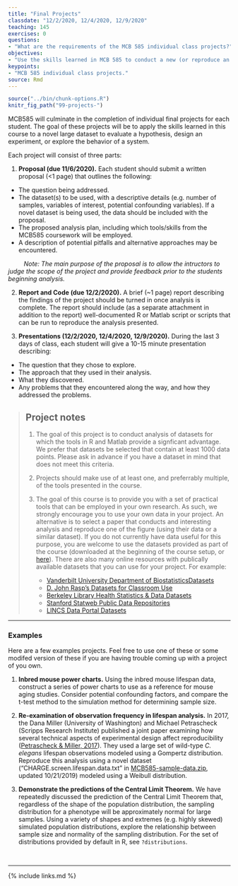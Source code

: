 ```yaml
---
title: "Final Projects"
classdate: "12/2/2020, 12/4/2020, 12/9/2020"
teaching: 145
exercises: 0
questions:
- "What are the requirements of the MCB 585 individual class projects?"
objectives:
- "Use the skills learned in MCB 585 to conduct a new (or reproduce an old) analysis on a large dataset."
keypoints:
- "MCB 585 individual class projects."
source: Rmd
---
```


```r
source("../bin/chunk-options.R")
knitr_fig_path("99-projects-")
```

MCB585 will culminate in the completion of individual final projects for each student. The goal of these projects will be to apply the skills learned in this course to a novel large dataset to evaluate a hypothesis, design an experiment, or explore the behavior of a system.

Each project will consist of three parts:

1. **Proposal (due 11/6/2020).** Each student should submit a written proposal (<1 page) that outlines the following:
 + The question being addressed. 
 + The dataset(s) to be used, with a descriptive details (e.g. number of samples, variables of interest, potential confounding variables). If a novel dataset is being used, the data should be included with the proposal.
 + The proposed analysis plan, including which tools/skills from the MCB585 coursework will be employed.
 + A description of potential pitfalls and alternative approaches may be encountered.
 
&nbsp;&nbsp;&nbsp;&nbsp;&nbsp;&nbsp;&nbsp;&nbsp;&nbsp;*Note: The main purpose of the proposal is to allow the intructors to judge the scope of the project and provide feedback prior to the students beginning analysis.*

2. **Report and Code (due 12/2/2020).** A brief (~1 page) report describing the findings of the project should be turned in once analysis is complete. The report should include (as a separate attachment in addition to the report) well-documented R or Matlab script or scripts that can be run to reproduce the analysis presented.

3. **Presentations (12/2/2020, 12/4/2020, 12/9/2020).** During the last 3 days of class, each student will give a 10-15 minute presentation describing:
 + The question that they chose to explore.
 + The approach that they used in their analysis.
 + What they discovered.
 + Any problems that they encountered along the way, and how they addressed the problems.

> ## Project notes
> 
> 1. The goal of this project is to conduct analysis of datasets for which the tools
> in R and Matlab provide a signficant advantage. We prefer that datasets be selected
> that contain at least 1000 data points. Please ask in advance if you have a dataset
> in mind that does not meet this criteria.
> 
> 2. Projects should make use of at least one, and preferrably multiple, of the tools
> presented in the course.
> 
> 3. The goal of this course is to provide you with a set of practical tools that can
> be employed in your own research. As such, we strongly encourage you to use your own
> data in your project. An alternative is to select a paper that conducts and
> interesting analysis and reproduce one of the figure (using their data or a similar
> dataset). If you do not currently have data useful for this purpose, you
> are welcome to use the datasets provided as part of the course (downloaded at the 
> beginning of the course setup, or 
> [here]({{ page.root }}/data/MCB585-sample-data.zip)). There are also many online
> resources with publically available datasets that you can use for your project. For 
> example:
>    + [Vanderbilt University Department of BiostatisticsDatasets](http://biostat.mc.vanderbilt.edu/wiki/Main/DataSets)
>    + [D. John Rasp's Datasets for Classroom Use](https://www2.stetson.edu/~jrasp/data.htm)
>    + [Berkeley Library Health Statistics & Data Datasets](https://guides.lib.berkeley.edu/publichealth/healthstatistics/rawdata)
>    + [Stanford Statweb Public Data Repositories](http://statweb.stanford.edu/~sabatti/data.html)
>    + [LINCS Data Portal Datasets](http://lincsportal.ccs.miami.edu/datasets/)


***
### Examples

Here are a few examples projects. Feel free to use one of these or some modifed version of these if you are having trouble coming up with a project of you own.


1. **Inbred mouse power charts.** Using the inbred mouse lifespan data, construct a series of power charts to use as a reference for mouse aging studies. Consider potential confounding factors, and compare the t-test method to the simulation method for determining sample size.

2. **Re-examination of observation frequency in lifespan analysis.** In 2017, the Dana Miller (University of Washington) and Michael Petrascheck (Scripps Research Institute) published a joint paper examining how several technical aspects of experimental design affect reproducibility ([Petrascheck & Miller, 2017](https://www.ncbi.nlm.nih.gov/pubmed/28713422)). They used a large set of wild-type *C. elegans* lifespan observations modeled using a Gompertz distribution. Reproduce this analysis using a novel dataset ("CHARGE.screen.lifespan.data.txt" in [MCB585-sample-data.zip]({{ page.root }}/data/MCB585-sample-data.zip), updated 10/21/2019) modeled using a Weibull distribution.

3. **Demonstrate the predictions of the Central Limit Theorem.** We have repeatedly discussed the prediction of the Central Limit Theorem that, regardless of the shape of the population distribution, the sampling distribution for a phenotype will be approximately normal for large samples. Using a variety of shapes and extremes (e.g. highly skewed) simulated population distributions, explore the relationship between sample size and normality of the sampling distribution. For the set of distributions provided by default in R, see `?distributions`. 

&nbsp;

***

{% include links.md %}